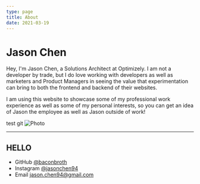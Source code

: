 ```yaml
---
type: page
title: About
date: 2021-03-19
---
```



# Jason Chen

Hey, I'm Jason Chen, a Solutions Architect at Optimizely. I am not a developer by trade, but I do love working with developers as well as marketers and Product Managers in seeing the value that experimentation can bring to both the frontend and backend of their websites.

I am using this website to showcase some of my professional work experience as well as some of my personal interests, so you can get an idea of Jason the employee as well as Jason outside of work!

test git
<Image
  src="/images/Jason-Chen-4.jpeg"
  alt="Photo"
  width={1125}
  height={750}
  priority
  className="next-image"
/>

---
HELLO
---

- GitHub [@baconbroth](https://github.com/baconbroth)
- Instagram [@jasonchen94](https://instagram.com/jasonchen94)
- Email jason.chen94@gmail.com

